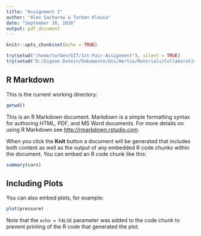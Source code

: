 ```yaml
---
title: "Assignment 1"
author: "Alex Sacharow & Torben Klausa"
date: "September 30, 2016"
output: pdf_document
---
```


```r
knitr::opts_chunk$set(echo = TRUE)
```
```r
try(setwd("/home/torben/GIT/1st-Pair-Assignment"), silent = TRUE)
try(setwd("D:/Eigene Datein/Dokumente/Uni/Hertie/Materials/Collaborative Social Science Data Analysis/1st-Pair-Assignment"), silent = TRUE)
```


## R Markdown

This is the current working directory:
```r
getwd()
```

This is an R Markdown document. Markdown is a simple formatting syntax for authoring HTML, PDF, and MS Word documents. For more details on using R Markdown see <http://rmarkdown.rstudio.com>.

When you click the **Knit** button a document will be generated that includes both content as well as the output of any embedded R code chunks within the document. You can embed an R code chunk like this:

```r
summary(cars)
```

## Including Plots

You can also embed plots, for example:

```r
plot(pressure)
```

Note that the `echo = FALSE` parameter was added to the code chunk to prevent printing of the R code that generated the plot.
